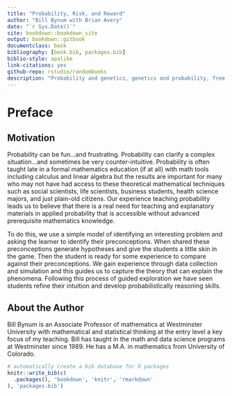 ```yaml
--- 
title: "Probability, Risk, and Reward"
author: "Bill Bynum with Brian Avery"
date: "`r Sys.Date()`"
site: bookdown::bookdown_site
output: bookdown::gitbook
documentclass: book
bibliography: [book.bib, packages.bib]
biblio-style: apalike
link-citations: yes
github-repo: rstudio/randombooks
description: "Probability and genetics, genetics and probability, free open-source book written in Rstudio with bookdown::gitbook."
---
```


# Preface {-}

## Motivation

Probability can be fun...and frustrating. Probability can clarify a complex situation...and sometimes be very counter-intuitive. Probability is often taught late in a formal mathematics education (if at all) with math tools including calculus and linear algebra but the results are important for many who may not have had access to these theoretical mathematical techniques such as social scientists, life scientists, business students, health science majors, and just plain-old citizens. Our experience teaching probability leads us to believe that there is a real need for teaching and explanatory materials in applied probability that is accessible without advanced prerequisite mathematics knowledge. 

To do this, we use a simple model of identifying an interesting problem and asking the learner to identify their preconceptions. When shared these preconceptions generate hypotheses and give the students a little skin in the game. Then the student is ready for some experience to compare against their preconceptions. We gain experience through data collection and simulation and this guides us to capture the theory that can explain the phenomena. Following this process of guided exploration we have seen students refine their intuition and develop probabilistically reasoning skills.  


## About the Author

Bill Bynum is an Associate Professor of mathematics at Westminster University with mathematical and statistical thinking at the entry level a key focus of my teaching. Bill has taught in the math and data science programs at Westminster since 1989. He has a M.A. in mathematics from University of Colorado.


```r
# automatically create a bib database for R packages
knitr::write_bib(c(
  .packages(), 'bookdown', 'knitr', 'rmarkdown'
), 'packages.bib')
```
